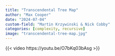 ```yaml
---
title: "Transcendental Tree Map"
author: "Max Cooper"
date: "2024-07-04"
custom-field: "Martin Krzywinski & Nick Cobby"
categories: [complexity, recursive]
image: "transcendental-tree-map.jpg"
---
```


{{< video https://youtu.be/O7bKq03bAsg >}}